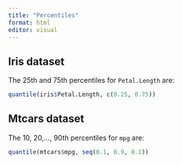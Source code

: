 ```yaml
---
title: "Percentiles"
format: html
editor: visual
---
```


## Iris dataset

The 25th and 75th percentiles for `Petal.Length` are:

```r
quantile(iris$Petal.Length, c(0.25, 0.75))
```

## Mtcars dataset

The 10, 20,..., 90th percentiles for `mpg` are:

```r
quantile(mtcars$mpg, seq(0.1, 0.9, 0.1))
```
